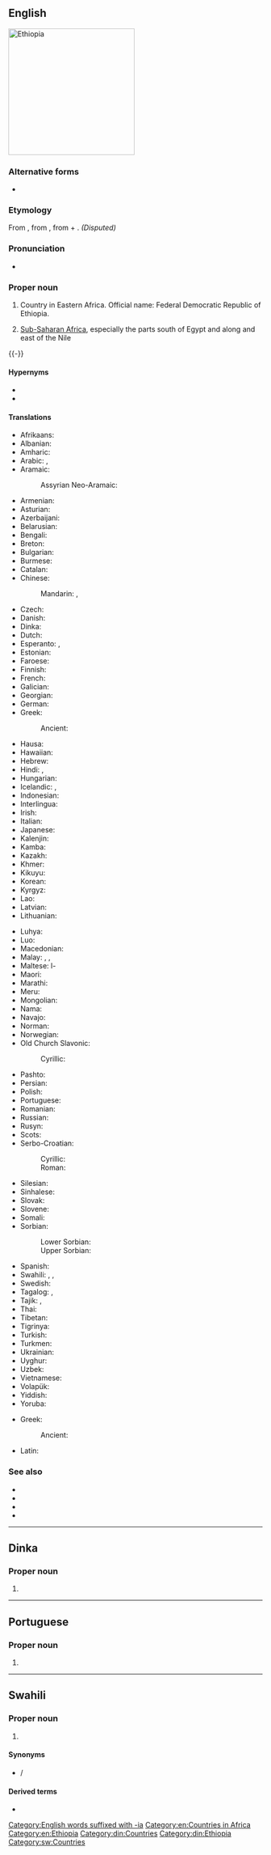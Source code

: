 {{also|Ethiópia|Eþíópía}}
==English==
[[Image:Ethiopia (Africa orthographic projection).svg|250px|thumb|right|Ethiopia]]
{{wikipedia}}
{{wikipedia|Aethiopia (Classical Greek term)}}

===Alternative forms===
* {{alter|en|Æthiopia||archaic}}

===Etymology===
From {{bor|en|grc|Αἰθιοπία}}, from {{m|grc|Αἰθίοψ||charred complexion}}, from {{m|grc|αἴθω||I burn}} + {{m|grc|ὤψ||eye, face, complexion}}. ''(Disputed)''

===Pronunciation===
* {{IPA|/iθiˈoʊpi.ə/|lang=en}}

===Proper noun===
{{en-proper noun}}

# {{senseid|en|Q115}}Country in Eastern Africa. Official name: Federal Democratic Republic of Ethiopia.
# {{senseid|en|Q410453}}{{lb|en|historical}} [[sub-Saharan Africa|Sub-Saharan Africa]], especially the parts south of Egypt and along and east of the Nile

{{-}}

====Hypernyms====
* {{l|en|Subsahara}}
* {{l|en|Horn}}

====Translations====
{{trans-top|id=Q115|country in Eastern Africa}}
* Afrikaans: {{t|af|Ethiopië}}
* Albanian: {{t|sq|Etiopi|f}}
* Amharic: {{t|am|ኢትዮጵያ|tr=ʾityop̣p̣ya|sc=Ethi}}
* Arabic: {{t|ar|أَثِيُوبِيَا|f}}, {{t|ar|إِثِيُوبِيَا|f}}
* Aramaic:
*: Assyrian Neo-Aramaic: {{t|aii|ܟܘܫ|sc=Syrc}}
* Armenian: {{t|hy|Եթովպիա}}
* Asturian: {{t+|ast|Etiopía}}
* Azerbaijani: {{t+|az|Efiopiya}}
* Belarusian: {{t|be|Эфіо́пія|f}}
* Bengali: {{t|bn|ইথিওপিয়া|sc=Beng}}
* Breton: {{t|br|Etiopia}}
* Bulgarian: {{t|bg|Етио́пия|f}}
* Burmese: {{t|my|အီသီယိုးပီးယား|sc=Mymr}}
* Catalan: {{t+|ca|Etiòpia|f}}
* Chinese:
*: Mandarin: {{t+|cmn|埃塞俄比亞|sc=Hani}}, {{t+|cmn|埃塞俄比亚|tr=Āisài'ébǐyà|sc=Hani}}
* Czech: {{t+|cs|Etiopie|f}}
* Danish: {{t+|da|Etiopien}}
* Dinka: {{t|din|Ethiopia}}
* Dutch: {{t+|nl|Ethiopië|n}}
* Esperanto: {{t|eo|Etiopio}}, {{t|eo|Etiopujo}}
* Estonian: {{t+|et|Etioopia}}
* Faroese: {{t|fo|Etiopia|f|n}}
* Finnish: {{t+|fi|Etiopia}}
* French: {{t+|fr|Éthiopie}}
* Galician: {{t+|gl|Etiopía}}
* Georgian: {{t|ka|ეთიოპია}}
* German: {{t+|de|Äthiopien|n}}
* Greek: {{t+|el|Αιθιοπία|f}}
*: Ancient: {{t|grc|Αἰθιοπία|f}}
* Hausa: {{t|ha|Habasha|f|alt=Habashà}}
* Hawaiian: {{t|haw|ʻAikiopa}}
* Hebrew: {{t|he|אתיופיה|f|tr=etyopya}}
* Hindi: {{t+|hi|इथियोपिया}}, {{t+|hi|हबश|sc=Deva}}
* Hungarian: {{t+|hu|Etiópia}}
* Icelandic: {{t+|is|Eþíópía|f}}, {{t+|is|Etíópía|f}}
* Indonesian: {{t|id|Etiopia}}
* Interlingua: {{t|ia|Ethiopia}}
* Irish: {{t|ga|Aetóip|f|alt=an Aetóip}}
* Italian: {{t+|it|Etiopia|f}}
* Japanese: {{t+|ja|エチオピア|tr=Echiopia}}
* Kalenjin: {{t|kln|Ethiopia}}
* Kamba: {{t|kam|Ethiopia}}
* Kazakh: {{t|kk|Эфиопия|sc=Cyrl}}
* Khmer: {{t|km|អេត្យូពី}}
* Kikuyu: {{t|ki|Ethiopia}}
* Korean: {{t|ko|^에티오피아}}
* Kyrgyz: {{t+|ky|Эфиопия|sc=Cyrl}}
* Lao: {{t|lo|ເອທິໂອປີ|sc=Laoo}}
* Latvian: {{t+|lv|Etiopija|f}}
* Lithuanian: {{t+|lt|Etiopija|f}}
{{trans-mid}}
* Luhya: {{t|luy|Ethiopia}}
* Luo: {{t|luo|Ethiopia}}
* Macedonian: {{t+|mk|Етио́пија|f}}
* Malay: {{t|ms|Habsyah}}, {{t|ms|Ethiopia}}, {{qualifier|historical}} {{t|ms|Abessinia}}
* Maltese: l-{{t|mt|Etjopja}}
* Maori: {{t|mi|Etiopia}}
* Marathi: {{t|mr|इथियोपिया|m|sc=Deva}}
* Meru: {{t|mer|Ethiopia}}
* Mongolian: {{t+|mn|Этиоп|sc=Cyrl}}
* Nama: {{t|naq|Itopiab|m}}
* Navajo: {{t|nv|Iithiyópya}}
* Norman: {{t|nrf|Êthiopie|f}}
* Norwegian: {{t+|no|Etiopia}}
* Old Church Slavonic:
*: Cyrillic: {{t|cu|Єѳїопїꙗ|f}}
* Pashto: {{t|ps|اېتوپیا|f}}
* Persian: {{t+|fa|اتیوپی|tr=etyupi}}
* Polish: {{t+|pl|Etiopia|f}}
* Portuguese: {{t+|pt|Etiópia|f}}
* Romanian: {{t+|ro|Etiopia|f}}
* Russian: {{t+|ru|Эфио́пия|f}}
* Rusyn: {{t|rue|Етіо́пія|f}}
* Scots: {{t|sco|Ethiopie}}
* Serbo-Croatian:
*: Cyrillic: {{t|sh|Етиопија|f|sc=Cyrl}}
*: Roman: {{t+|sh|Etiopija|f}}
* Silesian: {{t|szl|Etjopijo}}
* Sinhalese: {{t|si|ඉතියෝපියාව|sc=Sinh}}
* Slovak: {{t+|sk|Etiópia|f}}
* Slovene: {{t+|sl|Etiópija|f}}
* Somali: {{t|so|Itoobiya}}
* Sorbian:
*: Lower Sorbian: {{t|dsb|Etiopiska|f}}
*: Upper Sorbian: {{t|hsb|Etiopiska|f}}
* Spanish: {{t+|es|Etiopía|f}}
* Swahili: {{t+|sw|Uhabeshi}}, {{t|sw|Habeshi}}, {{t+|sw|Ethiopia}}
* Swedish: {{t+|sv|Etiopien}}
* Tagalog: {{t+|tl|Etiyopiya}}, {{t|tl|Etyopya}}
* Tajik: {{t+|tg|Этиупия|sc=Cyrl}}, {{t|tg|Эфиопия|sc=Cyrl}}
* Thai: {{t+|th|เอธิโอเปีย}}
* Tibetan: {{t|bo|ཨི་ཐི་ཨོ་པི་ཡ}}
* Tigrinya: {{t+|ti|ኢትዮጵያ|tr=ʾityop̣p̣ya|sc=Ethi}}
* Turkish: {{t+|tr|Etyopya}}
* Turkmen: {{t|tk|Efiopiýa}}
* Ukrainian: {{t+|uk|Ефіо́пія|f}}
* Uyghur: {{t|ug|ئېفىئوپىيە}}
* Uzbek: {{t+|uz|Efiopiya}}
* Vietnamese: {{t|vi|Ê-ti-ô-pi-a}}
* Volapük: {{t+|vo|Lätiopän}}
* Yiddish: {{t|yi|עטיאָפּיע|sc=Hebr}}
* Yoruba: {{t|yo|Etopia}}
{{trans-bottom}}

{{trans-top|id=Q410453|Sub-Saharan Africa (historical)}}
* Greek:
*: Ancient: {{t|grc|Αἰθιοπία|f}}
{{trans-mid}}
* Latin: {{t+|la|Aethiopia|f}}
{{trans-bottom}}

===See also===
* {{l|en|Addis Ababa}}
* {{l|en|Abyssinia}}
* {{l|en|Appendix:Countries of the world|Countries of the world}}
* {{projectlink|wikipedia}}

[[Category:English words suffixed with -ia]]
[[Category:en:Countries in Africa]]
[[Category:en:Ethiopia]]

----

==Dinka==

===Proper noun===
{{head|din|proper noun}}

# {{l|en|Ethiopia}}

[[Category:din:Countries]]
[[Category:din:Ethiopia]]

----

==Portuguese==

===Proper noun===
{{pt-proper noun|f}}

# {{pt-obsolete-hellenism|Etiópia}}

----

==Swahili==

===Proper noun===
{{head|sw|proper noun}}

# {{l|en|Ethiopia}}

====Synonyms====
* {{l|sw|Uhabeshi}}/{{l|sw|Habeshi}}

====Derived terms====
* {{l|sw|Mwethiopia}}

[[Category:sw:Countries]]